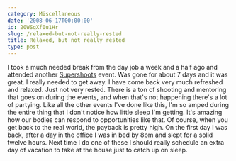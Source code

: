 ```yaml
---
category: Miscellaneous
date: '2008-06-17T00:00:00'
id: 20WSgXf0u1Hr
slug: /relaxed-but-not-really-rested
title: Relaxed, but not really rested
type: post
---
```


I took a much needed break from the day job a week and a half ago
and attended another [Supershoots](http://www.supershoots.com/)
event. Was gone for about 7 days and it was great. I really needed
to get away. I have come back very much refreshed and relaxed. Just
not very rested. There is a ton of shooting and mentoring that goes
on during the events, and when that's not happening there's a lot
of partying. Like all the other events I've done like this, I'm so
amped during the entire thing that I don't notice how little sleep
I'm getting. It's amazing how our bodies can respond to
opportunities like that. Of course, when you get back to the real
world, the payback is pretty high. On the first day I was back,
after a day in the office I was in bed by 8pm and slept for a solid
twelve hours. Next time I do one of these I should really schedule
an extra day of vacation to take at the house just to catch up on
sleep.